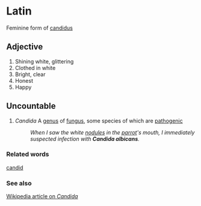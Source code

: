 =Latin=
Feminine form of [[candidus]]

==Adjective==

# Shining white, glittering
# Clothed in white
# Bright, clear
# Honest
# Happy

==Uncountable==

# ''Candida'' A [[genus]] of [[fungus]], some species of which are [[pathogenic]]
#: ''When I saw the white [[nodule]]s in the [[parrot]]'s mouth, I immediately suspected infection with '''Candida albicans'''.''

===Related words===
[[candid]]

===See also===
[[w:Candida| Wikipedia article on ''Candida'']]